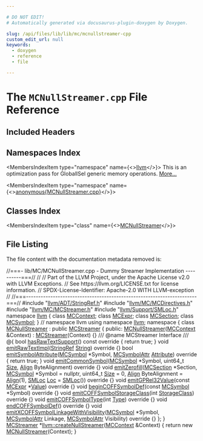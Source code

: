 ```yaml
---

# DO NOT EDIT!
# Automatically generated via docusaurus-plugin-doxygen by Doxygen.

slug: /api/files/lib/lib/mc/mcnullstreamer-cpp
custom_edit_url: null
keywords:
  - doxygen
  - reference
  - file

---
```





# The `MCNullStreamer.cpp` File Reference

<DoxygenPage pluginConfig={pluginConfig}>



## Included Headers

<IncludesList>
<IncludesListItem
  filePath="llvm/ADT/StringRef.h"
  permalink="/docs/api/files/include/include/llvm/include/llvm/adt/stringref-h"
  isLocal="true" />
<IncludesListItem
  filePath="llvm/MC/MCDirectives.h"
  permalink="/docs/api/files/include/include/llvm/include/llvm/mc/mcdirectives-h"
  isLocal="true" />
<IncludesListItem
  filePath="llvm/MC/MCStreamer.h"
  permalink="/docs/api/files/include/include/llvm/include/llvm/mc/mcstreamer-h"
  isLocal="true" />
<IncludesListItem
  filePath="llvm/Support/SMLoc.h"
  permalink="/docs/api/files/include/include/llvm/include/llvm/support/smloc-h"
  isLocal="true" />
</IncludesList>

## Namespaces Index

<MembersIndex>

<MembersIndexItem
  type="namespace"
  name={<><a href="/docs/api/namespaces/llvm">llvm</a></>}>
This is an optimization pass for GlobalISel generic memory operations. <a href="/docs/api/namespaces/llvm/#details">More...</a>
</MembersIndexItem>

<MembersIndexItem
  type="namespace"
  name={<><a href="/docs/api/namespaces/anonymous-mcnullstreamer-cpp-">anonymous&#123;MCNullStreamer.cpp&#125;</a></>}>
</MembersIndexItem>

</MembersIndex>

## Classes Index

<MembersIndex>

<MembersIndexItem
  type="class"
  name={<><a href="/docs/api/classes/anonymous-namespace-mcnullstreamer-cpp-/mcnullstreamer">MCNullStreamer</a></>}>
</MembersIndexItem>

</MembersIndex>


## File Listing

The file content with the documentation metadata removed is:

<ProgramListing>

<Link id="l00001" /><CodeLine lineNumber="1"><Highlight kind="comment">//===- lib/MC/MCNullStreamer.cpp - Dummy Streamer Implementation ----------===//</Highlight><Highlight kind="normal"></Highlight></CodeLine>
<Link id="l00002" /><CodeLine lineNumber="2"><Highlight kind="normal"></Highlight><Highlight kind="comment">//</Highlight><Highlight kind="normal"></Highlight></CodeLine>
<Link id="l00003" /><CodeLine lineNumber="3"><Highlight kind="normal"></Highlight><Highlight kind="comment">// Part of the LLVM Project, under the Apache License v2.0 with LLVM Exceptions.</Highlight><Highlight kind="normal"></Highlight></CodeLine>
<Link id="l00004" /><CodeLine lineNumber="4"><Highlight kind="normal"></Highlight><Highlight kind="comment">// See https://llvm.org/LICENSE.txt for license information.</Highlight><Highlight kind="normal"></Highlight></CodeLine>
<Link id="l00005" /><CodeLine lineNumber="5"><Highlight kind="normal"></Highlight><Highlight kind="comment">// SPDX-License-Identifier: Apache-2.0 WITH LLVM-exception</Highlight><Highlight kind="normal"></Highlight></CodeLine>
<Link id="l00006" /><CodeLine lineNumber="6"><Highlight kind="normal"></Highlight><Highlight kind="comment">//</Highlight><Highlight kind="normal"></Highlight></CodeLine>
<Link id="l00007" /><CodeLine lineNumber="7"><Highlight kind="normal"></Highlight><Highlight kind="comment">//===----------------------------------------------------------------------===//</Highlight><Highlight kind="normal"></Highlight></CodeLine>
<Link id="l00008" /><CodeLine lineNumber="8"><Highlight kind="normal"></Highlight></CodeLine>
<Link id="l00009" /><CodeLine lineNumber="9"><Highlight kind="normal"></Highlight><Highlight kind="preprocessor">#include &quot;<a href="/docs/api/files/include/include/llvm/include/llvm/adt/stringref-h">llvm/ADT/StringRef.h</a>&quot;</Highlight><Highlight kind="normal"></Highlight></CodeLine>
<Link id="l00010" /><CodeLine lineNumber="10"><Highlight kind="normal"></Highlight><Highlight kind="preprocessor">#include &quot;<a href="/docs/api/files/include/include/llvm/include/llvm/mc/mcdirectives-h">llvm/MC/MCDirectives.h</a>&quot;</Highlight><Highlight kind="normal"></Highlight></CodeLine>
<Link id="l00011" /><CodeLine lineNumber="11"><Highlight kind="normal"></Highlight><Highlight kind="preprocessor">#include &quot;<a href="/docs/api/files/include/include/llvm/include/llvm/mc/mcstreamer-h">llvm/MC/MCStreamer.h</a>&quot;</Highlight><Highlight kind="normal"></Highlight></CodeLine>
<Link id="l00012" /><CodeLine lineNumber="12"><Highlight kind="normal"></Highlight><Highlight kind="preprocessor">#include &quot;<a href="/docs/api/files/include/include/llvm/include/llvm/support/smloc-h">llvm/Support/SMLoc.h</a>&quot;</Highlight><Highlight kind="normal"></Highlight></CodeLine>
<Link id="l00013" /><CodeLine lineNumber="13"><Highlight kind="normal"></Highlight><Highlight kind="keyword">namespace </Highlight><Highlight kind="normal"><a href="/docs/api/namespaces/llvm">llvm</a> &#123;</Highlight></CodeLine>
<Link id="l00014" /><CodeLine lineNumber="14"><Highlight kind="normal"></Highlight><Highlight kind="keyword">class </Highlight><Highlight kind="normal"><a href="/docs/api/classes/llvm/mccontext">MCContext</a>;</Highlight></CodeLine>
<Link id="l00015" /><CodeLine lineNumber="15"><Highlight kind="normal"></Highlight><Highlight kind="keyword">class </Highlight><Highlight kind="normal"><a href="/docs/api/classes/llvm/mcexpr">MCExpr</a>;</Highlight></CodeLine>
<Link id="l00016" /><CodeLine lineNumber="16"><Highlight kind="normal"></Highlight><Highlight kind="keyword">class </Highlight><Highlight kind="normal"><a href="/docs/api/classes/llvm/mcsection">MCSection</a>;</Highlight></CodeLine>
<Link id="l00017" /><CodeLine lineNumber="17"><Highlight kind="normal"></Highlight><Highlight kind="keyword">class </Highlight><Highlight kind="normal"><a href="/docs/api/classes/llvm/mcsymbol">MCSymbol</a>;</Highlight></CodeLine>
<Link id="l00018" /><CodeLine lineNumber="18"><Highlight kind="normal">&#125; </Highlight><Highlight kind="comment">// namespace llvm</Highlight><Highlight kind="normal"></Highlight></CodeLine>
<Link id="l00019" /><CodeLine lineNumber="19"><Highlight kind="normal"></Highlight></CodeLine>
<Link id="l00020" /><CodeLine lineNumber="20"><Highlight kind="normal"></Highlight><Highlight kind="keyword">using namespace </Highlight><Highlight kind="normal"><a href="/docs/api/namespaces/llvm">llvm</a>;</Highlight></CodeLine>
<Link id="l00021" /><CodeLine lineNumber="21"><Highlight kind="normal"></Highlight></CodeLine>
<Link id="l00022" /><CodeLine lineNumber="22" lineLink="/docs/api/namespaces/anonymous-mcnullstreamer-cpp-"><Highlight kind="normal"></Highlight><Highlight kind="keyword">namespace </Highlight><Highlight kind="normal">&#123;</Highlight></CodeLine>
<Link id="l00023" /><CodeLine lineNumber="23"><Highlight kind="normal"></Highlight></CodeLine>
<Link id="l00024" /><CodeLine lineNumber="24" lineLink="/docs/api/classes/anonymous-namespace-mcnullstreamer-cpp-/mcnullstreamer"><Highlight kind="normal">  </Highlight><Highlight kind="keyword">class </Highlight><Highlight kind="normal"><a href="/docs/api/classes/anonymous-namespace-mcnullstreamer-cpp-/mcnullstreamer/#a84912b5a6e0a8871b250fec836c3a618">MCNullStreamer</a> : </Highlight><Highlight kind="keyword">public</Highlight><Highlight kind="normal"> <a href="/docs/api/classes/llvm/mcstreamer/#a91d427d805fbdbcddd4d6381bee35ba6">MCStreamer</a> &#123;</Highlight></CodeLine>
<Link id="l00025" /><CodeLine lineNumber="25"><Highlight kind="normal">  </Highlight><Highlight kind="keyword">public</Highlight><Highlight kind="normal">:</Highlight></CodeLine>
<Link id="l00026" /><CodeLine lineNumber="26" lineLink="/docs/api/classes/anonymous-namespace-mcnullstreamer-cpp-/mcnullstreamer/#a84912b5a6e0a8871b250fec836c3a618"><Highlight kind="normal">    <a href="/docs/api/classes/anonymous-namespace-mcnullstreamer-cpp-/mcnullstreamer/#a84912b5a6e0a8871b250fec836c3a618">MCNullStreamer</a>(<a href="/docs/api/classes/llvm/mccontext">MCContext</a> &amp;Context) : <a href="/docs/api/classes/llvm/mcstreamer/#a91d427d805fbdbcddd4d6381bee35ba6">MCStreamer</a>(Context) &#123;&#125;</Highlight></CodeLine>
<Link id="l00027" /><CodeLine lineNumber="27"><Highlight kind="normal"></Highlight><Highlight kind="comment"></Highlight></CodeLine>
<Link id="l00028" /><CodeLine lineNumber="28"><Highlight kind="comment">    /// @name MCStreamer Interface</Highlight></CodeLine>
<Link id="l00029" /><CodeLine lineNumber="29"><Highlight kind="comment">    /// @&#123;</Highlight><Highlight kind="normal"></Highlight></CodeLine>
<Link id="l00030" /><CodeLine lineNumber="30"><Highlight kind="normal"></Highlight></CodeLine>
<Link id="l00031" /><CodeLine lineNumber="31" lineLink="/docs/api/classes/anonymous-namespace-mcnullstreamer-cpp-/mcnullstreamer/#a8885d11e823a815894aba602ef8cf6e5"><Highlight kind="normal">    </Highlight><Highlight kind="keywordtype">bool</Highlight><Highlight kind="normal"> <a href="/docs/api/classes/anonymous-namespace-mcnullstreamer-cpp-/mcnullstreamer/#a8885d11e823a815894aba602ef8cf6e5">hasRawTextSupport</a>()</Highlight><Highlight kind="keyword"> const override </Highlight><Highlight kind="normal">&#123; </Highlight><Highlight kind="keywordflow">return</Highlight><Highlight kind="normal"> </Highlight><Highlight kind="keyword">true</Highlight><Highlight kind="normal">; &#125;</Highlight></CodeLine>
<Link id="l00032" /><CodeLine lineNumber="32" lineLink="/docs/api/classes/anonymous-namespace-mcnullstreamer-cpp-/mcnullstreamer/#ae4b88fe1344f93b81e844c35208789ab"><Highlight kind="normal">    </Highlight><Highlight kind="keywordtype">void</Highlight><Highlight kind="normal"> <a href="/docs/api/classes/anonymous-namespace-mcnullstreamer-cpp-/mcnullstreamer/#ae4b88fe1344f93b81e844c35208789ab">emitRawTextImpl</a>(<a href="/docs/api/classes/llvm/stringref">StringRef</a> <a href="/docs/api/namespaces/llvm/#ac226f3d2b9ca090171a8e0a8cb92c343a27118326006d3829667a400ad23d5d98">String</a>)</Highlight><Highlight kind="keyword"> override </Highlight><Highlight kind="normal">&#123;&#125;</Highlight></CodeLine>
<Link id="l00033" /><CodeLine lineNumber="33"><Highlight kind="normal"></Highlight></CodeLine>
<Link id="l00034" /><CodeLine lineNumber="34" lineLink="/docs/api/classes/anonymous-namespace-mcnullstreamer-cpp-/mcnullstreamer/#ad8e27c0b4a1c8dfed8fd6bc4d480caba"><Highlight kind="normal">    </Highlight><Highlight kind="keywordtype">bool</Highlight><Highlight kind="normal"> <a href="/docs/api/classes/anonymous-namespace-mcnullstreamer-cpp-/mcnullstreamer/#ad8e27c0b4a1c8dfed8fd6bc4d480caba">emitSymbolAttribute</a>(<a href="/docs/api/classes/llvm/mcsymbol">MCSymbol</a> &#42;Symbol,</Highlight></CodeLine>
<Link id="l00035" /><CodeLine lineNumber="35"><Highlight kind="normal">                             <a href="/docs/api/namespaces/llvm/#af74c787f7a33e251485729416d260243">MCSymbolAttr</a> <a href="/docs/api/classes/llvm/attribute">Attribute</a>)</Highlight><Highlight kind="keyword"> override </Highlight><Highlight kind="normal">&#123;</Highlight></CodeLine>
<Link id="l00036" /><CodeLine lineNumber="36"><Highlight kind="normal">      </Highlight><Highlight kind="keywordflow">return</Highlight><Highlight kind="normal"> </Highlight><Highlight kind="keyword">true</Highlight><Highlight kind="normal">;</Highlight></CodeLine>
<Link id="l00037" /><CodeLine lineNumber="37"><Highlight kind="normal">    &#125;</Highlight></CodeLine>
<Link id="l00038" /><CodeLine lineNumber="38"><Highlight kind="normal"></Highlight></CodeLine>
<Link id="l00039" /><CodeLine lineNumber="39" lineLink="/docs/api/classes/anonymous-namespace-mcnullstreamer-cpp-/mcnullstreamer/#a6f98cb95389edbaf12311a1879b2a77b"><Highlight kind="normal">    </Highlight><Highlight kind="keywordtype">void</Highlight><Highlight kind="normal"> <a href="/docs/api/classes/anonymous-namespace-mcnullstreamer-cpp-/mcnullstreamer/#a6f98cb95389edbaf12311a1879b2a77b">emitCommonSymbol</a>(<a href="/docs/api/classes/llvm/mcsymbol">MCSymbol</a> &#42;Symbol, uint64&#95;t <a href="/docs/api/files/lib/lib/analysis/inlineorder-cpp/#a7ee6f0cb51c3b9056199e9a0001fe8c3a6f6cb72d544962fa333e2e34ce64f719">Size</a>,</Highlight></CodeLine>
<Link id="l00040" /><CodeLine lineNumber="40"><Highlight kind="normal">                          <a href="/docs/api/structs/llvm/align">Align</a> ByteAlignment)</Highlight><Highlight kind="keyword"> override </Highlight><Highlight kind="normal">&#123;&#125;</Highlight></CodeLine>
<Link id="l00041" /><CodeLine lineNumber="41" lineLink="/docs/api/classes/anonymous-namespace-mcnullstreamer-cpp-/mcnullstreamer/#ab33cc96f4c8f896d801a11c5ef3bac20"><Highlight kind="normal">    </Highlight><Highlight kind="keywordtype">void</Highlight><Highlight kind="normal"> <a href="/docs/api/classes/anonymous-namespace-mcnullstreamer-cpp-/mcnullstreamer/#ab33cc96f4c8f896d801a11c5ef3bac20">emitZerofill</a>(<a href="/docs/api/classes/llvm/mcsection">MCSection</a> &#42;Section, <a href="/docs/api/classes/llvm/mcsymbol">MCSymbol</a> &#42;Symbol = </Highlight><Highlight kind="keyword">nullptr</Highlight><Highlight kind="normal">,</Highlight></CodeLine>
<Link id="l00042" /><CodeLine lineNumber="42"><Highlight kind="normal">                      uint64&#95;t <a href="/docs/api/files/lib/lib/analysis/inlineorder-cpp/#a7ee6f0cb51c3b9056199e9a0001fe8c3a6f6cb72d544962fa333e2e34ce64f719">Size</a> = 0, <a href="/docs/api/structs/llvm/align">Align</a> ByteAlignment = <a href="/docs/api/structs/llvm/align">Align</a>(1),</Highlight></CodeLine>
<Link id="l00043" /><CodeLine lineNumber="43"><Highlight kind="normal">                      <a href="/docs/api/classes/llvm/smloc">SMLoc</a> <a href="/docs/api/namespaces/llvm/loc">Loc</a> = <a href="/docs/api/classes/llvm/smloc">SMLoc</a>())</Highlight><Highlight kind="keyword"> override </Highlight><Highlight kind="normal">&#123;&#125;</Highlight></CodeLine>
<Link id="l00044" /><CodeLine lineNumber="44" lineLink="/docs/api/classes/anonymous-namespace-mcnullstreamer-cpp-/mcnullstreamer/#a61a28ad265baba2e22ed48dbdf55cdb8"><Highlight kind="normal">    </Highlight><Highlight kind="keywordtype">void</Highlight><Highlight kind="normal"> <a href="/docs/api/classes/anonymous-namespace-mcnullstreamer-cpp-/mcnullstreamer/#a61a28ad265baba2e22ed48dbdf55cdb8">emitGPRel32Value</a>(</Highlight><Highlight kind="keyword">const</Highlight><Highlight kind="normal"> <a href="/docs/api/classes/llvm/mcexpr">MCExpr</a> &#42;<a href="/docs/api/classes/llvm/value">Value</a>)</Highlight><Highlight kind="keyword"> override </Highlight><Highlight kind="normal">&#123;&#125;</Highlight></CodeLine>
<Link id="l00045" /><CodeLine lineNumber="45" lineLink="/docs/api/classes/anonymous-namespace-mcnullstreamer-cpp-/mcnullstreamer/#a2d8db9edcbe2a74d6483f16784ac43cb"><Highlight kind="normal">    </Highlight><Highlight kind="keywordtype">void</Highlight><Highlight kind="normal"> <a href="/docs/api/classes/anonymous-namespace-mcnullstreamer-cpp-/mcnullstreamer/#a2d8db9edcbe2a74d6483f16784ac43cb">beginCOFFSymbolDef</a>(</Highlight><Highlight kind="keyword">const</Highlight><Highlight kind="normal"> <a href="/docs/api/classes/llvm/mcsymbol">MCSymbol</a> &#42;Symbol)</Highlight><Highlight kind="keyword"> override </Highlight><Highlight kind="normal">&#123;&#125;</Highlight></CodeLine>
<Link id="l00046" /><CodeLine lineNumber="46" lineLink="/docs/api/classes/anonymous-namespace-mcnullstreamer-cpp-/mcnullstreamer/#ab8b2135127ccd95bba563390fc583df6"><Highlight kind="normal">    </Highlight><Highlight kind="keywordtype">void</Highlight><Highlight kind="normal"> <a href="/docs/api/classes/anonymous-namespace-mcnullstreamer-cpp-/mcnullstreamer/#ab8b2135127ccd95bba563390fc583df6">emitCOFFSymbolStorageClass</a>(</Highlight><Highlight kind="keywordtype">int</Highlight><Highlight kind="normal"> <a href="/docs/api/namespaces/llvm/xcoff/#abcfbfa374a3d08b4ee55f054ceb27a70">StorageClass</a>)</Highlight><Highlight kind="keyword"> override </Highlight><Highlight kind="normal">&#123;&#125;</Highlight></CodeLine>
<Link id="l00047" /><CodeLine lineNumber="47" lineLink="/docs/api/classes/anonymous-namespace-mcnullstreamer-cpp-/mcnullstreamer/#a4412c631137bab6b7f52fa185054600d"><Highlight kind="normal">    </Highlight><Highlight kind="keywordtype">void</Highlight><Highlight kind="normal"> <a href="/docs/api/classes/anonymous-namespace-mcnullstreamer-cpp-/mcnullstreamer/#a4412c631137bab6b7f52fa185054600d">emitCOFFSymbolType</a>(</Highlight><Highlight kind="keywordtype">int</Highlight><Highlight kind="normal"> <a href="/docs/api/classes/llvm/type">Type</a>)</Highlight><Highlight kind="keyword"> override </Highlight><Highlight kind="normal">&#123;&#125;</Highlight></CodeLine>
<Link id="l00048" /><CodeLine lineNumber="48" lineLink="/docs/api/classes/anonymous-namespace-mcnullstreamer-cpp-/mcnullstreamer/#a6f1975165865285e48a73c544153ed5a"><Highlight kind="normal">    </Highlight><Highlight kind="keywordtype">void</Highlight><Highlight kind="normal"> <a href="/docs/api/classes/anonymous-namespace-mcnullstreamer-cpp-/mcnullstreamer/#a6f1975165865285e48a73c544153ed5a">endCOFFSymbolDef</a>()</Highlight><Highlight kind="keyword"> override </Highlight><Highlight kind="normal">&#123;&#125;</Highlight></CodeLine>
<Link id="l00049" /><CodeLine lineNumber="49"><Highlight kind="normal">    </Highlight><Highlight kind="keywordtype">void</Highlight><Highlight kind="normal"></Highlight></CodeLine>
<Link id="l00050" /><CodeLine lineNumber="50" lineLink="/docs/api/classes/anonymous-namespace-mcnullstreamer-cpp-/mcnullstreamer/#aa0f4453c7521cb34d73981b718a56e9f"><Highlight kind="normal">    <a href="/docs/api/classes/anonymous-namespace-mcnullstreamer-cpp-/mcnullstreamer/#aa0f4453c7521cb34d73981b718a56e9f">emitXCOFFSymbolLinkageWithVisibility</a>(<a href="/docs/api/classes/llvm/mcsymbol">MCSymbol</a> &#42;Symbol, <a href="/docs/api/namespaces/llvm/#af74c787f7a33e251485729416d260243">MCSymbolAttr</a> Linkage,</Highlight></CodeLine>
<Link id="l00051" /><CodeLine lineNumber="51"><Highlight kind="normal">                                         <a href="/docs/api/namespaces/llvm/#af74c787f7a33e251485729416d260243">MCSymbolAttr</a> Visibility)</Highlight><Highlight kind="keyword"> override </Highlight><Highlight kind="normal">&#123;&#125;</Highlight></CodeLine>
<Link id="l00052" /><CodeLine lineNumber="52"><Highlight kind="normal">  &#125;;</Highlight></CodeLine>
<Link id="l00053" /><CodeLine lineNumber="53"><Highlight kind="normal"></Highlight></CodeLine>
<Link id="l00054" /><CodeLine lineNumber="54"><Highlight kind="normal">&#125;</Highlight></CodeLine>
<Link id="l00055" /><CodeLine lineNumber="55"><Highlight kind="normal"></Highlight></CodeLine>
<Link id="l00056" /><CodeLine lineNumber="56" lineLink="/docs/api/namespaces/llvm/#a4e46107a5ab09823ab3b860d45fdaabd"><Highlight kind="normal"><a href="/docs/api/classes/llvm/mcstreamer">MCStreamer</a> &#42;<a href="/docs/api/namespaces/llvm/#a4e46107a5ab09823ab3b860d45fdaabd">llvm::createNullStreamer</a>(<a href="/docs/api/classes/llvm/mccontext">MCContext</a> &amp;Context) &#123;</Highlight></CodeLine>
<Link id="l00057" /><CodeLine lineNumber="57"><Highlight kind="normal">  </Highlight><Highlight kind="keywordflow">return</Highlight><Highlight kind="normal"> </Highlight><Highlight kind="keyword">new</Highlight><Highlight kind="normal"> <a href="/docs/api/classes/anonymous-namespace-mcnullstreamer-cpp-/mcnullstreamer/#a84912b5a6e0a8871b250fec836c3a618">MCNullStreamer</a>(Context);</Highlight></CodeLine>
<Link id="l00058" /><CodeLine lineNumber="58"><Highlight kind="normal">&#125;</Highlight></CodeLine>

</ProgramListing>

</DoxygenPage>
